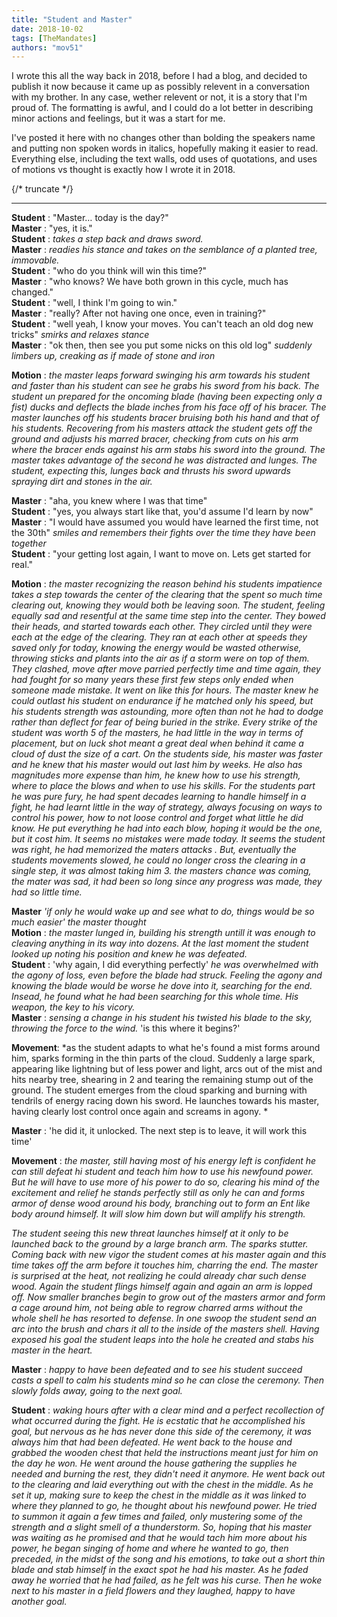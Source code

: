 ```yaml
---
title: "Student and Master"
date: 2018-10-02
tags: [TheMandates]
authors: "mov51"
---
```

I wrote this all the way back in 2018, before I had a blog, and decided to publish it now because it came up as possibly relevent in a conversation with my brother. In any case, wether relevent or not, it is a story that I'm proud of. The formatting is awful, and I could do a lot better in describing minor actions and feelings, but it was a start for me.  

I've posted it here with no changes other than bolding the speakers name and putting non spoken words in italics, hopefully making it easier to read. Everything else, including the text walls, odd uses of quotations, and uses of motions vs thought is exactly how I wrote it in 2018. 

{/* truncate */}

---

**Student** : "Master… today is the day?"  
**Master** : "yes, it is."  
**Student** : *takes a step back and draws sword.*  
**Master** : *readies his stance and takes on the semblance of a planted tree, immovable.*  
**Student** : "who do you think will win this time?"  
**Master** : "who knows? We have both grown in this cycle, much has changed."  
**Student** : "well, I think I'm going to win."  
**Master** : "really? After not having one once, even in training?"  
**Student** : "well yeah, I know your moves. You can't teach an old dog new tricks" *smirks and relaxes stance*  
**Master** : "ok then, then see you put some nicks on this old log" *suddenly limbers up, creaking as if made of stone and iron*  

**Motion** : *the master leaps forward swinging his arm towards his student and faster than his student can see he grabs his sword from his back. The student un prepared for the oncoming blade (having been expecting only a fist) ducks and deflects the blade inches from his face off of his bracer. The master launches off his students bracer bruising both his hand and that of his students. Recovering from his masters attack the student gets off the ground and adjusts his marred bracer, checking from cuts on his arm where the bracer ends against his arm stabs his sword into the ground. The master takes advantage of the second he was distracted and lunges. The student, expecting this, lunges back and thrusts his sword upwards spraying dirt and stones in the air.*

**Master** : "aha, you knew where I was that time"  
**Student** : "yes, you always start like that, you'd assume I'd learn by now"  
**Master** : "I would have assumed you would have learned the first time, not the 30th" *smiles and remembers their fights over the time they have been together*  
**Student** : "your getting lost again, I want to move on. Lets get started for real."  

**Motion** : *the master recognizing the reason behind his students impatience takes a step towards the center of the clearing that the spent so much time clearing out, knowing they would both be leaving soon. The student, feeling equally sad and resentful at the same time step into the center. They bowed their heads, and started towards each other. They circled until they were each at the edge of the clearing. They ran at each other at speeds they saved only for today, knowing the energy would be wasted otherwise, throwing sticks and plants into the air as if a storm were on top of them. They clashed, move after move parried perfectly time and time again, they had fought for so many years these first few steps only ended when someone made mistake. It went on like this for hours. The master knew he could outlast his student on endurance if he matched only his speed, but his students strength was astounding, more often than not he had to dodge rather than deflect for fear of being buried in the strike. Every strike of the student was worth 5 of the masters, he had little in the way in terms of placement, but on luck shot meant a great deal when behind it came a cloud of dust the size of a cart. On the students side, his master was faster and he knew that his master would out last him by weeks. He also has magnitudes more expense than him, he knew how to use his strength, where to place the blows and when to use his skills. For the students part he was pure fury, he had spent decades learning to handle himself in a fight, he had learnt little in the way of strategy, always focusing on ways to control his power, how to not loose control and forget what little he did know. He put everything he had into each blow, hoping it would be the one, but it cost him. It seems no mistakes were made today. It seems the student was right, he had memorized the maters attacks . But, eventually the students movements slowed, he could no longer cross the clearing in a single step, it was almost taking him 3. the masters chance was coming, the mater was sad, it had been so long since any progress was made, they had so little time.*

**Master** *'if only he would wake up and see what to do, things would be so much easier' the master thought*  
**Motion** : *the master lunged in, building his strength untill it was enough to cleaving anything in its way into dozens. At the last moment the student looked up noting his position and knew he was defeated.*  
**Student** : 'why again, I did everything perfectly' *he was overwhelmed with the agony of loss, even before the blade had struck. Feeling the agony and knowing the blade would be worse he dove into it, searching for the end. Insead, he found what he had been searching for this whole time. His weapon, the key to his vicory.*  
**Master** : *sensing a change in his student his twisted his blade to the sky, throwing the force to the wind.* 'is this where it begins?'  

**Movement**: *as the student adapts to what he's found a mist forms around him, sparks forming in the thin parts of the cloud. Suddenly a large spark, appearing like lightning but of less power and light, arcs out of the mist and hits nearby tree, shearing in 2 and tearing the remaining stump out of the ground. The student emerges from the cloud sparking and burning with tendrils of energy racing down his sword. He launches towards his master, having clearly lost control once again and screams in agony. *

**Master** : 'he did it, it unlocked. The next step is to leave, it will work this time'  

**Movement** : *the master, still having most of his energy left is confident he can still defeat hi student and teach him how to use his newfound power. But he will have to use more of his power to do so, clearing his mind of the excitement and relief he stands perfectly still as only he can and forms armor of dense wood around his body, branching out to form an Ent like body around himself. It will slow him down but will amplify his strength.*  

*The student seeing this new threat launches himself at it only to be launched back to the ground by a large branch arm. The sparks stutter. Coming back with new vigor the student comes at his master again and this time takes off the arm before it touches him, charring the end. The master is surprised at the heat, not realizing he could already char such dense wood. Again the student flings himself again and again an arm is lopped off. Now smaller branches begin to grow out of the masters armor and form a cage around him, not being able to regrow charred arms without the whole shell he has resorted to defense. In one swoop the student send an arc into the brush and chars it all to the inside of the masters shell. Having exposed his goal the student leaps into the hole he created and stabs his master in the heart.*  

**Master** : *happy to have been defeated and to see his student succeed casts a spell to calm his students mind so he can close the ceremony. Then slowly folds away, going to the next goal.*  

**Student** : *waking hours after with a clear mind and a perfect recollection of what occurred during the fight. He is ecstatic that he accomplished his goal, but nervous as he has never done this side of the ceremony, it was always him that had been defeated. He went back to the house and grabbed the wooden chest that held the instructions meant just for him on the day he won. He went around the house gathering the supplies he needed  and burning the rest, they didn't need it anymore. He went back out to the clearing and laid everything out with the chest in the middle. As he set it up, making sure to keep the chest in the middle as it was linked to where they planned to go, he thought about his newfound power. He tried to summon it again a few times and failed, only mustering some of the strength and a slight smell of a thunderstorm. So, hoping that his master was waiting as he promised and that he would tach him more about his power, he began singing of home and where he wanted to go, then preceded, in the midst of the song and his emotions, to take out a short thin blade and stab himself in the exact spot he had his master. As he faded away he worried that he had failed, as he felt was his curse. Then he woke next to his master in a field flowers and they laughed, happy to have another goal.*  